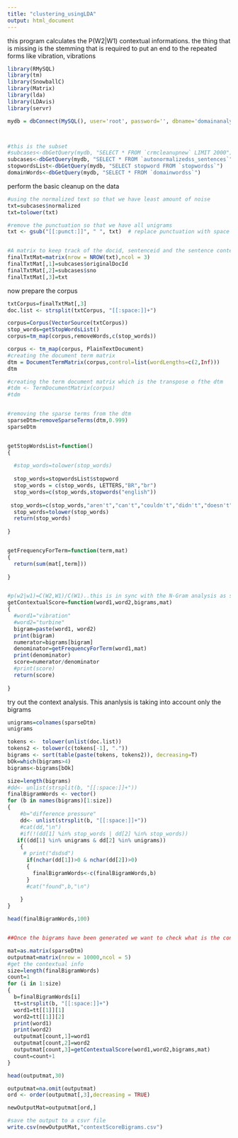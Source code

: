 ```yaml
---
title: "clustering_usingLDA"
output: html_document
---
```

this program calculates the P(W2|W1) contextual informations. 
the thing that is missing is the stemming that is required to put an end to the repeated forms  like vibration, vibrations



```r
library(RMySQL)
library(tm)
library(SnowballC)
library(Matrix)
library(lda)
library(LDAvis)
library(servr)

mydb = dbConnect(MySQL(), user='root', password='', dbname='domainanalysis', host='localhost')



#this is the subset 
#subcases<-dbGetQuery(mydb, "SELECT * FROM `crmcleanupnew` LIMIT 2000")
subcases<-dbGetQuery(mydb, "SELECT * FROM `autonormalizedss_sentences`")
stopwordsList<-dbGetQuery(mydb, "SELECT stopword FROM `stopwordss`")
domainWords<-dbGetQuery(mydb, "SELECT * FROM `domainwordss`")

```
perform the basic cleanup on the data 

```r
#using the normalized text so that we have least amount of noise
txt=subcases$normalized
txt=tolower(txt)

#remove the punctuation so that we have all unigrams
txt <- gsub("[[:punct:]]", " ", txt)  # replace punctuation with space


#A matrix to keep track of the docid, sentenceid and the sentence content
finalTxtMat=matrix(nrow = NROW(txt),ncol = 3)
finalTxtMat[,1]=subcases$originalDocId
finalTxtMat[,2]=subcases$sno
finalTxtMat[,3]=txt

```
now prepare the corpus

```r

txtCorpus=finalTxtMat[,3]
doc.list <- strsplit(txtCorpus, "[[:space:]]+")

corpus=Corpus(VectorSource(txtCorpus))
stop_words=getStopWordsList()
corpus=tm_map(corpus,removeWords,c(stop_words))

corpus <- tm_map(corpus, PlainTextDocument)
#creating the document term matrix
dtm = DocumentTermMatrix(corpus,control=list(wordLengths=c(2,Inf)))
dtm

#creating the term document matrix which is the transpose o fthe dtm
#tdm <- TermDocumentMatrix(corpus)
#tdm


#removing the sparse terms from the dtm
sparseDtm=removeSparseTerms(dtm,0.999)
sparseDtm



```


```r

getStopWordsList=function()
{
  
  #stop_words=tolower(stop_words)
  
  stop_words=stopwordsList$stopword
  stop_words = c(stop_words, LETTERS,"BR","br")
  stop_words=c(stop_words,stopwords("english"))
  
 stop_words=c(stop_words,"aren't","can't","couldn't","didn't","doesn't","don't","hadn't","hasn't","haven't","he'd","he'll","here's","he's","how's","i'd","i'll","i'm","isn't","it's","i've","let's","mustn't","shan't","she'd","she'll","she's","shouldn't","that's","there's","they'd","they'll","they're","they've","wasn't","we'd","we'll","we're","weren't","we've","what's","when's","where's","who's","why's","won't","wouldn't","you'd","you'll","you're","you've","data","advised","close","additional","resolution","generating","issue","unit","information","ai","predix","update","â","Â")
  stop_words=tolower(stop_words)
  return(stop_words)
  
}


getFrequencyForTerm=function(term,mat)
{
  return(sum(mat[,term]))
  
}


#p(w2|w1)=C(W2,W1)/C(W1)..this is in sync with the N-Gram analysis as suggested by dan juraf
getContextualScore=function(word1,word2,bigrams,mat)
{
  #word1="vibration"
  #word2="turbine"
  bigram=paste(word1, word2)
  print(bigram)
  numerator=bigrams[bigram]
  denominator=getFrequencyForTerm(word1,mat)
  print(denominator)
  score=numerator/denominator
  #print(score)
  return(score)
  
}


```

try out the context analysis. This ananlysis is taking into account only the bigrams

```r

unigrams=colnames(sparseDtm)
unigrams

tokens <-  tolower(unlist(doc.list))
tokens2 <- tolower(c(tokens[-1], "."))
bigrams <- sort(table(paste(tokens, tokens2)), decreasing=T)
bOk=which(bigrams>4)
bigrams<-bigrams[bOk]

size=length(bigrams)
#dd<- unlist(strsplit(b, "[[:space:]]+"))
finalBigramWords <- vector()
for (b in names(bigrams)[1:size])
{
    #b="difference pressure"
    dd<- unlist(strsplit(b, "[[:space:]]+"))
    #cat(dd,"\n")
    #if(!(dd[1] %in% stop_words | dd[2] %in% stop_words))
   if((dd[1] %in% unigrams & dd[2] %in% unigrams))
    {
     # print("dsdsd")
      if(nchar(dd[1])>0 & nchar(dd[2])>0)
      {
        finalBigramWords<-c(finalBigramWords,b)  
      }
      #cat("found",b,"\n")
      
    }
}

head(finalBigramWords,100)


##Once the bigrams have been generated we want to check what is the context

mat=as.matrix(sparseDtm)
outputmat=matrix(nrow = 10000,ncol = 5)
#get the contextual info
size=length(finalBigramWords)
count=1
for (i in 1:size)
{
  b=finalBigramWords[i]
  tt=strsplit(b, "[[:space:]]+")
  word1=tt[[1]][1]
  word2=tt[[1]][2]
  print(word1)
  print(word2)
  outputmat[count,1]=word1
  outputmat[count,2]=word2
  outputmat[count,3]=getContextualScore(word1,word2,bigrams,mat)
  count=count+1
}

head(outputmat,30)

outputmat=na.omit(outputmat)
ord <- order(outputmat[,3],decreasing = TRUE)

newOutputMat=outputmat[ord,]

#save the output to a csvr file
write.csv(newOutputMat,"contextScoreBigrams.csv")






```